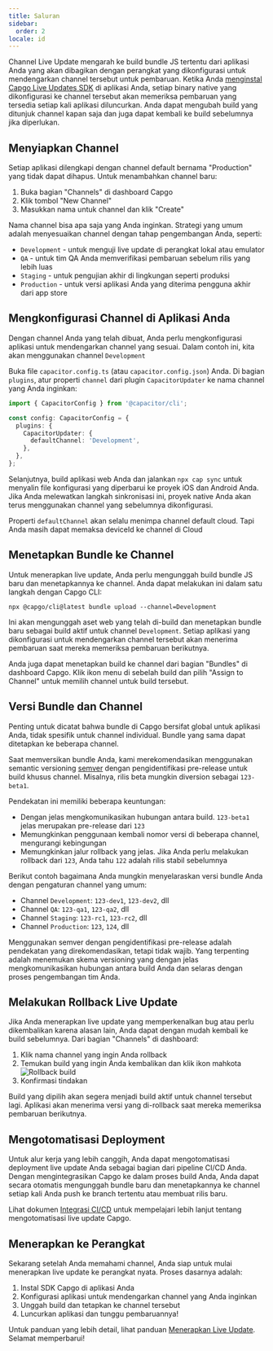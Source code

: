 ```yaml
---
title: Saluran
sidebar:
  order: 2
locale: id
---
```



Channel Live Update mengarah ke build bundle JS tertentu dari aplikasi Anda yang akan dibagikan dengan perangkat yang dikonfigurasi untuk mendengarkan channel tersebut untuk pembaruan. Ketika Anda [menginstal Capgo Live Updates SDK](/docs/getting-started/quickstart/) di aplikasi Anda, setiap binary native yang dikonfigurasi ke channel tersebut akan memeriksa pembaruan yang tersedia setiap kali aplikasi diluncurkan. Anda dapat mengubah build yang ditunjuk channel kapan saja dan juga dapat kembali ke build sebelumnya jika diperlukan.

## Menyiapkan Channel

Setiap aplikasi dilengkapi dengan channel default bernama "Production" yang tidak dapat dihapus. Untuk menambahkan channel baru:

1. Buka bagian "Channels" di dashboard Capgo
2. Klik tombol "New Channel"
3. Masukkan nama untuk channel dan klik "Create"

Nama channel bisa apa saja yang Anda inginkan. Strategi yang umum adalah menyesuaikan channel dengan tahap pengembangan Anda, seperti:

- `Development` - untuk menguji live update di perangkat lokal atau emulator
- `QA` - untuk tim QA Anda memverifikasi pembaruan sebelum rilis yang lebih luas
- `Staging` - untuk pengujian akhir di lingkungan seperti produksi
- `Production` - untuk versi aplikasi Anda yang diterima pengguna akhir dari app store

## Mengkonfigurasi Channel di Aplikasi Anda

Dengan channel Anda yang telah dibuat, Anda perlu mengkonfigurasi aplikasi untuk mendengarkan channel yang sesuai. Dalam contoh ini, kita akan menggunakan channel `Development`

Buka file `capacitor.config.ts` (atau `capacitor.config.json`) Anda. Di bagian `plugins`, atur properti `channel` dari plugin `CapacitorUpdater` ke nama channel yang Anda inginkan:

```ts
import { CapacitorConfig } from '@capacitor/cli';

const config: CapacitorConfig = {
  plugins: {
    CapacitorUpdater: {
      defaultChannel: 'Development',
    },
  },
};
```

Selanjutnya, build aplikasi web Anda dan jalankan `npx cap sync` untuk menyalin file konfigurasi yang diperbarui ke proyek iOS dan Android Anda. Jika Anda melewatkan langkah sinkronisasi ini, proyek native Anda akan terus menggunakan channel yang sebelumnya dikonfigurasi.

<Aside type="caution">

Properti `defaultChannel` akan selalu menimpa channel default cloud. Tapi Anda masih dapat memaksa deviceId ke channel di Cloud

</Aside>

## Menetapkan Bundle ke Channel

Untuk menerapkan live update, Anda perlu mengunggah build bundle JS baru dan menetapkannya ke channel. Anda dapat melakukan ini dalam satu langkah dengan Capgo CLI:

```shell
npx @capgo/cli@latest bundle upload --channel=Development
```

Ini akan mengunggah aset web yang telah di-build dan menetapkan bundle baru sebagai build aktif untuk channel `Development`. Setiap aplikasi yang dikonfigurasi untuk mendengarkan channel tersebut akan menerima pembaruan saat mereka memeriksa pembaruan berikutnya.

Anda juga dapat menetapkan build ke channel dari bagian "Bundles" di dashboard Capgo. Klik ikon menu di sebelah build dan pilih "Assign to Channel" untuk memilih channel untuk build tersebut.

## Versi Bundle dan Channel

Penting untuk dicatat bahwa bundle di Capgo bersifat global untuk aplikasi Anda, tidak spesifik untuk channel individual. Bundle yang sama dapat ditetapkan ke beberapa channel.

Saat memversikan bundle Anda, kami merekomendasikan menggunakan semantic versioning [semver](https://semver.org/) dengan pengidentifikasi pre-release untuk build khusus channel. Misalnya, rilis beta mungkin diversion sebagai `123-beta1`.

Pendekatan ini memiliki beberapa keuntungan:

- Dengan jelas mengkomunikasikan hubungan antara build. `123-beta1` jelas merupakan pre-release dari `123`
- Memungkinkan penggunaan kembali nomor versi di beberapa channel, mengurangi kebingungan
- Memungkinkan jalur rollback yang jelas. Jika Anda perlu melakukan rollback dari `123`, Anda tahu `122` adalah rilis stabil sebelumnya

Berikut contoh bagaimana Anda mungkin menyelaraskan versi bundle Anda dengan pengaturan channel yang umum:

- Channel `Development`: `123-dev1`, `123-dev2`, dll
- Channel `QA`: `123-qa1`, `123-qa2`, dll
- Channel `Staging`: `123-rc1`, `123-rc2`, dll
- Channel `Production`: `123`, `124`, dll

Menggunakan semver dengan pengidentifikasi pre-release adalah pendekatan yang direkomendasikan, tetapi tidak wajib. Yang terpenting adalah menemukan skema versioning yang dengan jelas mengkomunikasikan hubungan antara build Anda dan selaras dengan proses pengembangan tim Anda.

## Melakukan Rollback Live Update

Jika Anda menerapkan live update yang memperkenalkan bug atau perlu dikembalikan karena alasan lain, Anda dapat dengan mudah kembali ke build sebelumnya. Dari bagian "Channels" di dashboard:

<Steps>

1. Klik nama channel yang ingin Anda rollback
2. Temukan build yang ingin Anda kembalikan dan klik ikon mahkota
![Rollback build](/select_bundle.webp)
3. Konfirmasi tindakan

</Steps>

Build yang dipilih akan segera menjadi build aktif untuk channel tersebut lagi. Aplikasi akan menerima versi yang di-rollback saat mereka memeriksa pembaruan berikutnya.

## Mengotomatisasi Deployment

Untuk alur kerja yang lebih canggih, Anda dapat mengotomatisasi deployment live update Anda sebagai bagian dari pipeline CI/CD Anda. Dengan mengintegrasikan Capgo ke dalam proses build Anda, Anda dapat secara otomatis mengunggah bundle baru dan menetapkannya ke channel setiap kali Anda push ke branch tertentu atau membuat rilis baru.

Lihat dokumen [Integrasi CI/CD](/docs/cicd-integration/) untuk mempelajari lebih lanjut tentang mengotomatisasi live update Capgo.

## Menerapkan ke Perangkat

Sekarang setelah Anda memahami channel, Anda siap untuk mulai menerapkan live update ke perangkat nyata. Proses dasarnya adalah:

1. Instal SDK Capgo di aplikasi Anda
2. Konfigurasi aplikasi untuk mendengarkan channel yang Anda inginkan
3. Unggah build dan tetapkan ke channel tersebut
4. Luncurkan aplikasi dan tunggu pembaruannya!

Untuk panduan yang lebih detail, lihat panduan [Menerapkan Live Update](/docs/getting-started/deploy/). Selamat memperbarui!
